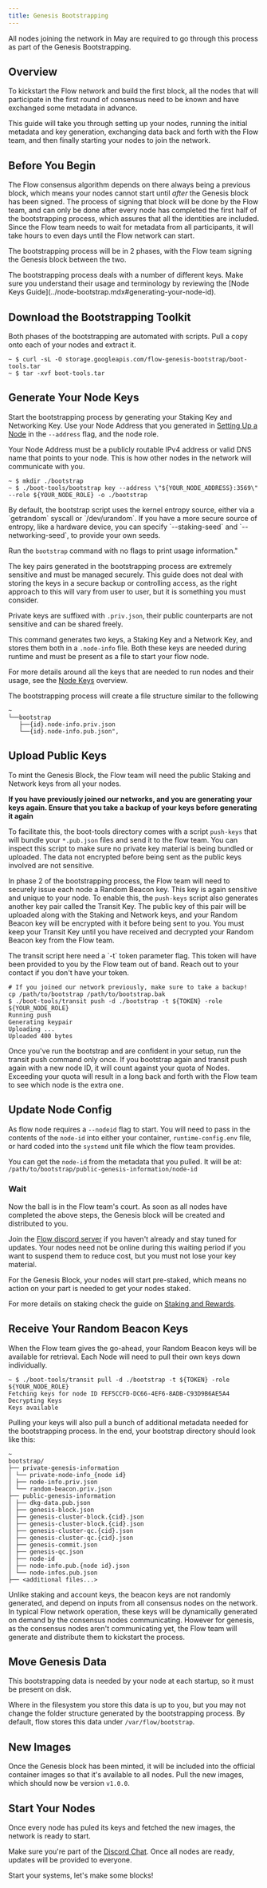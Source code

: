 ```yaml
---
title: Genesis Bootstrapping
---
```



<Admonition type="warning" title="Genesis Only">
  All nodes joining the network in May are required to go through this process as part of the Genesis Bootstrapping.
</Admonition>

## Overview

To kickstart the Flow network and build the first block, all the nodes that will participate in the first round of consensus need to be known and have exchanged some metadata in advance.

This guide will take you through setting up your nodes, running the initial metadata and key generation, exchanging data back and forth with the Flow team, and then finally starting your nodes to join the network.

## Before You Begin

The Flow consensus algorithm depends on there always being a previous block, which means your nodes cannot start until _after_ the Genesis block has been signed. The process of signing that block will be done by the Flow team, and can only be done after every node has completed the first half of the bootstrapping process, which assures that all the identities are included. Since the Flow team needs to wait for metadata from all participants, it will take hours to even days until the Flow network can start.

The bootstrapping process will be in 2 phases, with the Flow team signing the Genesis block between the two.

<Admonition type="info" title="Understanding Keys">
  The bootstrapping process deals with a number of different keys. Make sure you understand their usage and terminology by reviewing the [Node Keys Guide](../node-bootstrap.mdx#generating-your-node-id).
</Admonition>

## Download the Bootstrapping Toolkit

Both phases of the bootstrapping are automated with scripts. Pull a copy onto each of your nodes and extract it.

```shell Pull-boot-tools
~ $ curl -sL -O storage.googleapis.com/flow-genesis-bootstrap/boot-tools.tar
~ $ tar -xvf boot-tools.tar
```

## Generate Your Node Keys

Start the bootstrapping process by generating your Staking Key and Networking Key. Use your Node Address that you generated in [Setting Up a Node](../../node-setup.mdx) in the `--address` flag, and the node role.

<Admonition type="warning" title="Node Address">Your Node Address must be a publicly routable IPv4 address or valid DNS name that points to your node. This is how other nodes in the network will communicate with you.</Admonition>

```shell Generate-bootstrap-keys"
~ $ mkdir ./bootstrap
~ $ ./boot-tools/bootstrap key --address \"${YOUR_NODE_ADDRESS}:3569\" --role ${YOUR_NODE_ROLE} -o ./bootstrap
```

<Admonition type="info" title="BYO Entropy">
  By default, the bootstrap script uses the kernel entropy source, either via a `getrandom` syscall or `/dev/urandom`. If you have a more secure source of entropy, like a hardware device, you can specify `--staking-seed` and `--networking-seed`, to provide your own seeds.
  
  Run the `bootstrap` command with no flags to print usage information."
</Admonition>

<Admonition type="danger" title="Protect your keys!">
  The key pairs generated in the bootstrapping process are extremely sensitive and must be managed securely. This guide does not deal with storing the keys in a secure backup or controlling access, as the right approach to this will vary from user to user, but it is something you must consider.
  
  Private keys are suffixed with `.priv.json`, their public counterparts are not sensitive and can be shared freely.
</Admonition>

This command generates two keys, a Staking Key and a Network Key, and stores them both in a `.node-info` file. Both these keys are needed during runtime and must be present as a file to start your flow node.

For more details around all the keys that are needed to run nodes and their usage, see the [Node Keys](../node-bootstrap.mdx#generating-your-node-id) overview.

The bootstrapping process will create a file structure similar to the following

```text bootstrap-directory
~
└──bootstrap
   ├──{id}.node-info.priv.json
   └──{id}.node-info.pub.json",
```

## Upload Public Keys

To mint the Genesis Block, the Flow team will need the public Staking and Network keys from all your nodes.

**If you have previously joined our networks, and you are generating your keys again. Ensure that you take a backup of your keys before generating it again**

To facilitate this, the boot-tools directory comes with a script `push-keys` that will bundle your `*.pub.json` files and send it to the flow team. You can inspect this script to make sure no private key material is being bundled or uploaded. The data not encrypted before being sent as the public keys involved are not sensitive.

In phase 2 of the bootstrapping process, the Flow team will need to securely issue each node a Random Beacon key. This key is again sensitive and unique to your node. To enable this, the `push-keys` script also generates another key pair called the Transit Key. The public key of this pair will be uploaded along with the Staking and Network keys, and your Random Beacon key will be encrypted with it before being sent to you. You must keep your Transit Key until you have received and decrypted your Random Beacon key from the Flow team.

<Admonition type="warning" title="Token Needed">
  The transit script here need a `-t` token parameter flag. This token will have been provided to you by the Flow team out of band. Reach out to your contact if you don't have your token.
</Admonition>

```shell Upload-public-keys
# If you joined our network previously, make sure to take a backup!
cp /path/to/bootstrap /path/to/bootstrap.bak
$ ./boot-tools/transit push -d ./bootstrap -t ${TOKEN} -role ${YOUR_NODE_ROLE}
Running push
Generating keypair
Uploading ...
Uploaded 400 bytes

```

<Admonition type="danger" title="One and Done!">
  Once you've run the bootstrap and are confident in your setup, run the transit push command only once. If you bootstrap again and transit push again with a new node ID, it will count against your quota of Nodes. Exceeding your quota will result in a long back and forth with the Flow team to see which node is the extra one.
</Admonition>

## Update Node Config

As flow node requires a `--nodeid` flag to start. You will need to pass in the contents of the `node-id` into either your container, `runtime-config.env` file, or hard coded into the `systemd` unit file which the flow team provides.

You can get the `node-id` from the metadata that you pulled. It will be at: `/path/to/bootstrap/public-genesis-information/node-id`

### Wait

Now the ball is in the Flow team's court. As soon as all nodes have completed the above steps, the Genesis block will be created and distributed to you.

Join the [Flow discord server](https://chat.onflow.org) if you haven't already and stay tuned for updates. Your nodes need not be online during this waiting period if you want to suspend them to reduce cost, but you must not lose your key material.

<Admonition type="info" title="A Note on Staking">
  For the Genesis Block, your nodes will start pre-staked, which means no action on your part is needed to get your nodes staked.
  
  For more details on staking check the guide on [Staking and Rewards](../../../../architecture/staking/08-staking-rewards.md).
</Admonition>

## Receive Your Random Beacon Keys

When the Flow team gives the go-ahead, your Random Beacon keys will be available for retrieval. Each Node will need to pull their own keys down individually.

```shell Pull-beacon-keys
~ $ ./boot-tools/transit pull -d ./bootstrap -t ${TOKEN} -role ${YOUR_NODE_ROLE}
Fetching keys for node ID FEF5CCFD-DC66-4EF6-8ADB-C93D9B6AE5A4
Decrypting Keys
Keys available
```

Pulling your keys will also pull a bunch of additional metadata needed for the bootstrapping process.
In the end, your bootstrap directory should look like this:

```text bootstrap-directory
~
bootstrap/
├── private-genesis-information
│ └── private-node-info_{node id}
│ ├── node-info.priv.json
│ └── random-beacon.priv.json
├── public-genesis-information
│ ├── dkg-data.pub.json
│ ├── genesis-block.json
│ ├── genesis-cluster-block.{cid}.json
│ ├── genesis-cluster-block.{cid}.json
│ ├── genesis-cluster-qc.{cid}.json
│ ├── genesis-cluster-qc.{cid}.json
│ ├── genesis-commit.json
│ ├── genesis-qc.json
│ ├── node-id
│ ├── node-info.pub.{node id}.json
│ └── node-infos.pub.json
├── <additional files...>
```


<Admonition type="info" title="Why are we generating the beacon keys for you?">
  Unlike staking and account keys, the beacon keys are not randomly generated, and depend on inputs from all consensus nodes on the network. In typical Flow network operation, these keys will be dynamically generated on demand by the consensus nodes communicating. However for genesis, as the consensus nodes aren't communicating yet, the Flow team will generate and distribute them to kickstart the process.
</Admonition>

## Move Genesis Data

This bootstrapping data is needed by your node at each startup, so it must be present on disk.

Where in the filesystem you store this data is up to you, but you may not change the folder structure generated by the bootstrapping process. By default, flow stores this data under `/var/flow/bootstrap`.

## New Images

Once the Genesis block has been minted, it will be included into the official container images so that it's available to all nodes. Pull the new images, which should now be version `v1.0.0`.

## Start Your Nodes

Once every node has puled its keys and fetched the new images, the network is ready to start.

Make sure you're part of the [Discord Chat](https://chat.onflow.org). Once all nodes are ready, updates will be provided to everyone.

Start your systems, let's make some blocks!
